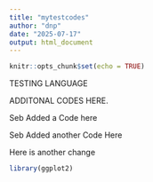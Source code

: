 ```yaml
---
title: "mytestcodes"
author: "dnp"
date: "2025-07-17"
output: html_document
---
```


```r
knitr::opts_chunk$set(echo = TRUE)
```
TESTING LANGUAGE

ADDITONAL CODES HERE.

Seb Added a Code here

Seb Added another Code Here

Here is another change

```r
library(ggplot2)
```

